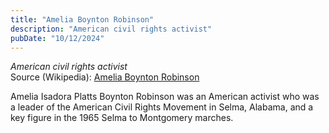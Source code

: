```yaml
---
title: "Amelia Boynton Robinson"
description: "American civil rights activist"
pubDate: "10/12/2024"
---
```


*American civil rights activist*  
Source (Wikipedia): [Amelia Boynton Robinson][1]

Amelia Isadora Platts Boynton Robinson was an American activist who was a leader of the American Civil Rights Movement in Selma, Alabama, and a key figure in the 1965 Selma to Montgomery marches.

[1]: https://en.wikipedia.org/wiki/Amelia_Boynton_Robinson
